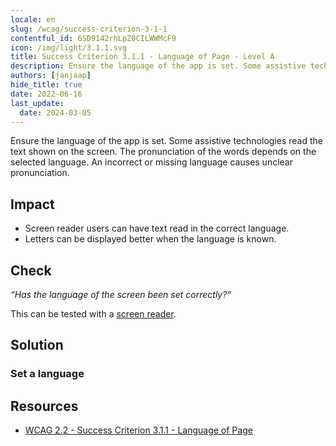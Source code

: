 ```yaml
---
locale: en
slug: /wcag/success-criterion-3-1-1
contentful_id: 6SD9142rhLpZ0CILWWMcF9
icon: /img/light/3.1.1.svg
title: Success Criterion 3.1.1 - Language of Page - Level A
description: Ensure the language of the app is set. Some assistive technologies read the text shown on the screen. The pronunciation of the words depends on the selected language. An incorrect or missing language causes unclear pronunciation.
authors: [janjaap]
hide_title: true
date: 2022-06-16
last_update:
  date: 2024-03-05
---
```


<Hero
  title="Language of Page"
  image="/img/light/3.1.1.svg"
  alt="WCAG 3.1.1 icon"
  prefix="Success Criterion 3.1.1"
  suffix="Level A"
/>

Ensure the language of the app is set. Some assistive technologies read the text shown on the screen. The pronunciation of the words depends on the selected language. An incorrect or missing language causes unclear pronunciation.

## Impact

- Screen reader users can have text read in the correct language.
- Letters can be displayed better when the language is known.

## Check

*“Has the language of the screen been set correctly?“*

This can be tested with a [screen reader](/en/stats/screen-reader).

## Solution

### Set a language

<CodeSample id="text-localization" locale="en"/>

## Resources

- [WCAG 2.2 - Success Criterion 3.1.1 - Language of Page](https://www.w3.org/TR/WCAG22/#language-of-page)
